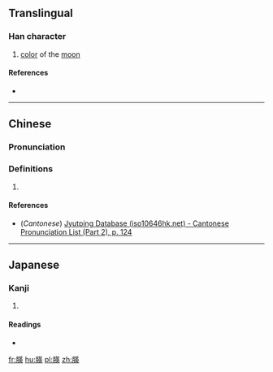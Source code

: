 ==Translingual==

===Han character===
{{Han char|rn=74|rad=月|as=09|sn=13|four=74235|canj=BTLK|ids=⿰月英}}

# [[color]] of the [[moon]]

====References====
* {{Han ref|kx=0506.190|dkj=14385|dj=0887.090|hdz=32093.200|uh=6720|ud=26400|bh=DDC8|bd=56776}}

----

==Chinese==
{{zh-forms}}

===Pronunciation===
{{zh-pron
|m=yīng
|c=jing1
|mc=
|oc=
|ma=
|cat=n
}}

===Definitions===
# {{rfdef|lang=zh}}

====References====
*(''Cantonese'') [http://www.iso10646hk.net/jp/document/download.jsp Jyutping Database (iso10646hk.net) - Cantonese Pronunciation List (Part 2), p. 124]

----

==Japanese==

===Kanji===
{{ja-kanji|grade=|rs=月09}}

# {{defn|lang=ja|sort=月09}}

====Readings====
* {{ja-readings|on=[[えい]] (ei), [[よう]] (yō)|kun=}}

[[fr:朠]]
[[hu:朠]]
[[pl:朠]]
[[zh:朠]]